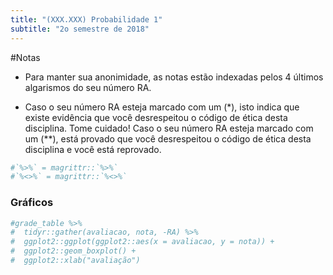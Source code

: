 ```yaml
---
title: "(XXX.XXX) Probabilidade 1"
subtitle: "2o semestre de 2018"
---
```


#Notas

- Para manter sua anonimidade,
as notas estão indexadas pelos 
4 últimos algarismos do seu número RA.

- Caso o seu número RA esteja marcado com um (*),
isto indica que existe evidência que você desrespeitou o
código de ética desta disciplina. Tome cuidado!
Caso o seu número RA esteja marcado com um (**),
está provado que você desrespeitou o 
código de ética desta disciplina e você está reprovado.

```r
#`%>%` = magrittr::`%>%`
#`%<>%` = magrittr::`%<>%`
```

### Gráficos

```r
#grade_table %>%
#  tidyr::gather(avaliacao, nota, -RA) %>%
#  ggplot2::ggplot(ggplot2::aes(x = avaliacao, y = nota)) +
#  ggplot2::geom_boxplot() +
#  ggplot2::xlab("avaliação")
```
